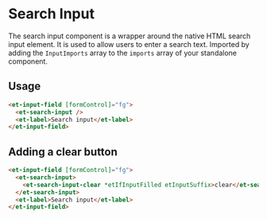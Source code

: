 # Search Input

The search input component is a wrapper around the native HTML search input element. It is used to allow users to enter a search text.
Imported by adding the `InputImports` array to the `imports` array of your standalone component.

## Usage

```html
<et-input-field [formControl]="fg">
  <et-search-input />
  <et-label>Search input</et-label>
</et-input-field>
```

## Adding a clear button

```html
<et-input-field [formControl]="fg">
  <et-search-input>
    <et-search-input-clear *etIfInputFilled etInputSuffix>clear</et-search-input-clear>
  </et-search-input>
  <et-label>Search input</et-label>
</et-input-field>
```
